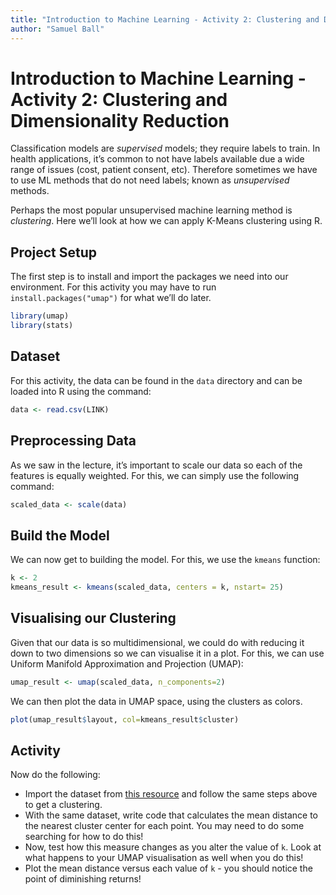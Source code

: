 ```yaml
---
title: "Introduction to Machine Learning - Activity 2: Clustering and Dimensionality Reduction"
author: "Samuel Ball"
---
```

# Introduction to Machine Learning - Activity 2: Clustering and Dimensionality Reduction

Classification models are *supervised* models; they require labels to train. In health applications, it's common to not have labels available due a wide range of issues (cost, patient consent, etc). Therefore sometimes we have to use ML methods that do not need labels; known as *unsupervised* methods.

Perhaps the most popular unsupervised machine learning method is *clustering*. Here we'll look at how we can apply K-Means clustering using R.

## Project Setup 

The first step is to install and import the packages we need into our environment. For this activity you may have to run `install.packages("umap")` for what we'll do later.

```r
library(umap)
library(stats)
```

## Dataset 

<!-- TODO: Add link! -->
For this activity, the data can be found in the `data` directory and can be loaded into R using the command:

```r
data <- read.csv(LINK)
```

## Preprocessing Data 

As we saw in the lecture, it's important to scale our data so each of the features is equally weighted. For this, we can simply use the following command:

```r
scaled_data <- scale(data)
```
## Build the Model 

We can now get to building the model. For this, we use the `kmeans` function:

```r
k <- 2
kmeans_result <- kmeans(scaled_data, centers = k, nstart= 25)
```

## Visualising our Clustering

Given that our data is so multidimensional, we could do with reducing it down to two dimensions so we can visualise it in a plot. For this, we can use Uniform Manifold Approximation and Projection (UMAP):

```r
umap_result <- umap(scaled_data, n_components=2)
```

We can then plot the data in UMAP space, using the clusters as colors.

```r
plot(umap_result$layout, col=kmeans_result$cluster)
```


## Activity 

Now do the following:

<!-- TODO: Add link -->
- Import the dataset from [this resource](https://link) and follow the same steps above to get a clustering.
- With the same dataset, write code that calculates the mean distance to the nearest cluster center for each point. You may need to do some searching for how to do this!
- Now, test how this measure changes as you alter the value of `k`. Look at what happens to your UMAP visualisation as well when you do this!
- Plot the mean distance versus each value of `k` - you should notice the point of diminishing returns!


